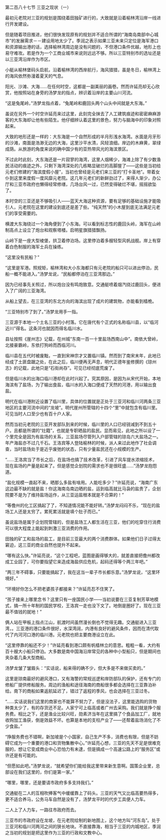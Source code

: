 

第二百八十七节 三亚之现状（一）

最初元老院对三亚的规划是围绕着田独矿进行的，大致就是沿着榆林湾沿岸一线进行开发建设。

但是随着项目推进，他们很快发现原有的规划并不适合所谓的“海南岛南部中心城市”的发展需求－－建设用地太少了。季润之表示如果三亚未来只定位是海军港口和资源输出港的话，选择榆林湾周边是没有问题的，不但港口条件优越，地形上也易守难攻。若是作为一个工商业城市来说则远远不够。所以三亚特别市的选址还是以三亚湾沿岸作为市区。

小艇从榆林堡码头启航，沿着榆林湾的西岸航行，海风猎猎，虽是冬日，榆林湾上的海风依然弥漫着夏天的气息。

阳光、沙滩、大海……在任何时空，这都是一副美丽的画卷。然而许延亮却无心欣赏，他按照站在身旁的汤梦龙的指点，辨识着沿岸的主要山川河流。

“这是兔尾岭，”汤梦龙指点着，“兔尾岭和鹿回头两个山头中间就是大东海。”

虽说在另外一个时空许延亮来过这里，此刻完全抹去了人工建筑痕迹和密密麻麻游客的大东海却让他有些陌生。他仔细辨认着这里的景色，努力与脑海中的印象对照起来。

大致的地形还是一样的：大东海是一个自然形成的半月形浅水海湾。水面是月牙形的沙滩，南面是浩渺无边的大海，这里沙平水清，风轻浪细。岸边的木麻黄，翠绿成荫。从旅游的角度来说的确中国少有的亚热带风光的海滨景区。

不过此时此刻，大东海还是一片寂寥的海湾，这里人烟稀少，海滩上除了有少数渔民活动的痕迹之外，只剩下海湾深处的几栋略显破烂的高脚屋了――这些是当初给元老们修建的“海滨度假小屋”，当初也曾经是元老们来三亚的“打卡圣地”。带着女仆到这里来度假一度风靡元老院。这几年元老们的新鲜劲过了，来得人渐少，办公厅和三亚市政府也懒得经常修缮，几场台风一过，已然变得破烂不堪，摇摇欲坠了。

本时空的三亚还是不够吸引人――蓝天大海这种资源，要有足够的基础设施才能吸引人，元老院在这里的建设到底还是差了些。“纯天然”的小木屋到底无法满足元老们的享受需要的。

横渡大东海绕过一个海角便到了小东海。可以看到标志性的鹿回头岭，海军在山岭制高点上设立了炮台和观察塔楼。启明星旗猎猎飘扬。

山岭下是一座大型棱堡，拱卫着停泊场。这里停泊着多艘轻型风帆战舰。岸上有穿着白色制服的海军士兵在操练。

“这里没有民船？”

“这里是军港。照规矩，榆林湾和大小东海都只有元老院的船只可以进出停泊，民船一概不能进入。”汤梦龙说，“民船都停泊在三亚湾那边。”

因为已经事先关照过，所以炮台没有鸣炮致意。交通艇喷着烟汽绕过鹿回头，便进入了广阔的三亚海湾。

从船上望去，在三亚湾的东北方向的海滨出现了成片的建筑物，亦能看到樯桅。

“三亚特别市了到了。”汤梦龙用手一指。

三亚源于本地一个土名三亚的小村落。它在唐代有个正式的名称临川县，以“临河近川”得名。这条河也就因而得名临川水。

县址按照《崖州志》记载，在州城“东南一百一十里盐场西南山中”。南依大曾岭，北接豪霸岭，东依打狗岭而西临河川。

临川县在五代时被废黜，一直到宋神宗才又置临川镇。然而到了南宋末年，此地已经成了土匪盘踞之处，在此之后，临川便再无声息，明代正德年鉴修撰的《琼州志》的记载，此地只是“石街尚存”。可见已经彻底荒废了。

但是临川水的出海口临川港却在此时兴起了。究其原因，是因为从宋代开始，本地海滨有了盐场，为了输出食盐，临川水的入海口便成了天然的河港，用以输出食盐。

明代在临川港附近设置了临川里，具体的位置就是正处于三亚河和临川河两条三亚地区的主要河流中间的“龙坡”。明代崖州所管辖的十四个“里”中就包含有临川里。可见当时人口至少也有百十户人家。

然而当初元老院的三亚开发部队到来的时候，临川里的人口已经锐减到不到五十户。且都是所谓的“灶籍”，也就是专职晒盐的盐民。显而易见，此地之所以设了一个里完全是因为有盐场的关系，三亚盐场尽管列入户部管辖的琼岛六大盐场之一。年产海盐亦不过几千石。王洛宾等人登陆榆林的时候，派人来过此地作了社会调查，当时盐场处于是近乎废弛的状态，只有少量盐民还在小规模的生产。

“……王洛宾当了市长之后，在盐场也搞了技术改革，引进了风车提水浓缩技术，现在盐场的产量是起来了。但是感觉企划院的需求也不是很旺盛……”汤梦龙抱怨道。

“盐化规模一直起不来，晒那么多盐有啥用。人能吃多少？”许延亮说，“海南广东这边最不缺的就是盐！你这海南岛南边晒的盐，运到临高就比马袅的盐贵了，企划院要不是为了维持盐场运作，从三亚运盐根本就是不合算的！”

“等儋州的化工区搞起了了，不知道情况能不能好转。”汤梦龙闷闷不乐，“现在的盐场工人还是太穷了。累死累活就是填个肚子而已。”

虽说盐场是属于企划院管辖的，但是盐场工人都生活在三亚，他们的吃穿住行消费可以很大程度上能起到刺激三亚消费的作用。

田独的矿工和盐场的盐工，是目前三亚最大的两个消费群体。如果他们日子过得太窘迫，这三亚的商业自然也提升不起来。

“哪有这么快。”许延亮说，“这个工程吧，蓝图是画得够大的，就差直接把儋州都改成工业园了，可你要指望它来造成海盐供应危机，起码还得等个两三年吧。”

“两三年不碍事，只要能搞起了，我在这当一辈子市长都乐意。”汤梦龙说，“这里环境好。”

“环境好你怎么不把老婆孩子都接来？”许延亮忍不住笑了。

“孩子接来上哪里念书？这里只有一座国民小学――当初说要在三亚复制芳草地模式，搞一所十年制的国民学校，王洛宾一走也没下文了。地倒是圈好了。现在三亚最不值钱的就地！”

俩人站在甲板上指点江山，航渡时间虽然漫长倒也不觉得无趣。交通艇进入三亚湾，。三亚港的港口条件很好，水深湾阔，内港有良好的避风条件，因而在清代取代了内河河口港的临川港。元老院也把主要商港设立在此。

“这里停靠的船还不少！”许延亮看到港口颇有帆樯林立的意思。粗粗一看，大约有百十艘大小船只停泊。大多数是南中国海沿岸常见的各种中小型船只，但是期间也夹杂着几条大型商船。

汤梦龙皱了皱眉头：“实话说，船来得的确不少，但大多是不来做买卖的。”

这里是琼南最好的避风港口，又有海警的常规巡逻和岸防部队的保护，还有专门的修船厂提供修船服务。周边的渔船和途径海南的商船很多都会选择在三亚靠泊补给。南下的商船如果返航延迟了，错过了返程的季风，也会选择在三亚过冬。

“……实话说我们这里的商家也不能算不努力了，但是没法子，这里能选购的货物种类太少了，有的存货还不足。人家宁可上临高或者广州去采购。我们就是挣个服务费。相比之下，还是渔业比较兴旺，勋素济当年在这里搞了个食品加工厂，就地收购加工渔获，倒是效益不坏。也算是本地的支柱产业了――还帮着盐场消化了不少食盐。”

“挣服务费也不错啊，新加坡是个小国家，自己生产不多，消费也有限，但是不妨碍它成为一个重要的港口和货物集散中心。”许延亮心想，三亚的先天不足是很难克服的，想让它变成商业中心恐怕力有未逮，但是搞成一个高速公路上的“服务区”或许还是有可能的。

“但愿如此吧。”汤梦龙说，“就希望你们能给我这里带来新生意啊。国策企业里，总部设在我们这里的，你们是第一家。”

“哪里，哪里，还是要请市政府多多支持我们。”

交通艇在二人的互相吹捧客气中缓缓靠上了码头。三亚的天气又比临高要热得多，更不适合养马，公务马车自然是没有了，汤梦龙平时的代步工具便人力车。

二人上了人力车，一路往市政府而去。

三亚市的市政府设在龙坡，在元老院绘制的新地图上，这个地方叫“河东岛”。处于三亚河和临川河两河之间的狭长地块。不直接靠海，相当于三亚的内城地区，季润之当初的规划是把这里作为三亚的行政和文教中心。

